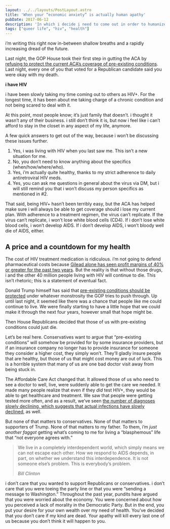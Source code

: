 ```yaml
---
layout: ../../layouts/PostLayout.astro
title: 'When your “economic anxiety” is actually human apathy'
pubDate: 2017-06-12
description: 'In which i decide i need to come out in order to humanize my needs for other people to finally listen to and respect my situation.'
tags: ["queer life", "hiv", "health"]
---
```


i’m writing this right now in-between shallow breaths and a rapidly increasing dread of the future.

Last night, the GOP House took their first step in gutting the ACA by [refusing to protect the current ACA’s coverage of pre-existing conditions](http://www.huffingtonpost.com/leo-w-gerard/gop-vows-sickness-and-ill_b_8949404.html). Last night, every one of you that voted for a Republican candidate said you were okay with my death.

<FigureImg
	src={Assholes}
	alt="Senator Ryan and a number of other Republican congressional members celebrating the demise of ACA."
	caption="i wouldn’t shed a tear if every one of these assholes died tomorrow." />

**i have HIV**

i have been slowly taking my time coming out to others as HIV+. For the longest time, it has been about me taking charge of a chronic condition and not being scared to deal with it.

At this point, most people know; it’s just family that doesn’t. i thought it wasn’t any of their business. i still don’t think it is, but now i feel like i can’t afford to stay in the closet in any aspect of my life, anymore.

A few quick answers to get out of the way, because i won’t be discussing these issues further.

1. Yes, i was living with HIV when you last saw me. This isn’t a new situation for me.
2. No, you don’t need to know anything about the specifics (when/how/where/who).
3. Yes, i’m actually quite healthy, thanks to my strict adherence to daily antiretroviral HIV meds.
4. Yes, you can ask me questions in general about the virus via DM, but i will still remind you that i won’t discuss my person specifics as mentioned in #2.

That said, being HIV+ hasn’t been terribly easy, but the ACA has helped make sure i will always be able to get coverage should i lose my current plan. With adherence to a treatment regimen, the virus can’t replicate. If the virus can’t replicate, i won’t lose white blood cells (CD4). If i don’t lose white blood cells, i won’t develop AIDS. If i don’t develop AIDS, i won’t bloody well die of AIDS, either.

## A price and a countdown for my health

The cost of HIV treatment medication is ridiculous. i’m not going to defend pharmaceutical costs because [Gilead alone has seen profit margins of 40% or greater for the past two years](https://ycharts.com/companies/GILD/profit_margin). But the reality is that without those drugs, i and the other 40 million people living with HIV will continue to die. This isn’t rhetoric; this is a statement of eventual fact.

Donald Trump himself has said that [pre-existing conditions should be protected](https://www.washingtonpost.com/news/the-fix/wp/2016/02/25/the-cnntelemundo-republican-debate-transcript-annotated/?utm_term=.f29f64fdff38) under whatever monstrosity the GOP tries to push through. Up until last night, it seemed like there was a chance that people like me could continue to live. We were finally starting to have a little hope that we could make it through the next four years, however small that hope might be.

Then House Republicans decided that those of us with pre-existing conditions could just die.

Let’s be real here. Conservatives want to argue that “pre-existing conditions” will somehow be provided for by some insurance providers, but if an insurance company no longer has to provide insurance for someone they consider a higher cost, they simply won’t. They’ll gladly insure people that are healthy, but those of us that might cost money are out of luck. This is a horrible system that many of us are one bad doctor visit away from being stuck in.

The Affordable Care Act changed that. It allowed those of us who need to see a doctor to well, live, were suddenly able to get the care we needed. It made many people realize that even if they *did* test HIV+, they would be able to get healthcare and treatment. We saw that people were getting tested more often, and as a result, we’ve seen [the number of diagnoses slowly declining, which suggests that actual infections have slowly declined](https://www.aids.gov/hiv-aids-basics/hiv-aids-101/statistics/), as well.

But none of that matters to conservatives. None of that matters to supporters of Trump. None of that matters to my father. To them, i’m *just another faggot* getting what’s coming to me for living a “blasphemous” life that “not everyone agrees with.”

<blockquote>
	<p>We live in a completely interdependent world, which simply means we can not escape each other. How we respond to AIDS depends, in part, on whether we understand this interdependence. It is not someone else’s problem. This is everybody’s problem.</p>
	<cite>Bill Clinton</cite>
</blockquote>

i don’t care that you wanted to support Republicans or conservatives. i don’t care that you were toeing the party line or that you were “sending a message to Washington.” Throughout the past year, pundits have argued that you were worried about the economy. You were concerned about how you perceived a lack of morality in the Democratic Party. But in the end, you put your desire for your own wealth over my need of health. You’ve decided that you don’t care if my kind are dead. Your apathy will kill every last one of us because you don’t think it will happen to you.

<FigureImg src={David} alt="A gay man in the 80s lies dying on his bed, surrounded by his grieving parents." caption="Death of David Kirby, photo by Therese Frare." />